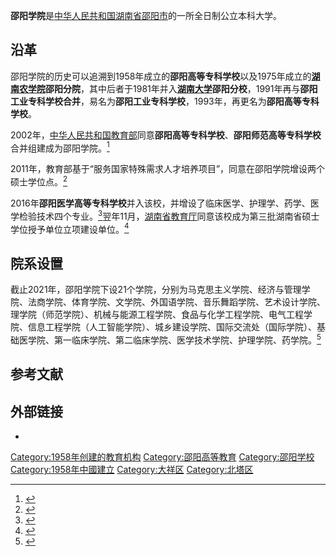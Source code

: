 {{coord|27.203496|N|111.436357|E|format=dms|region:CN_type:edu|display=title}}
{{高校
|名称            = 邵阳学院
|外文名          =  {{lang|en|Shaoyang University}}
|图像            = <!--  [[Image:|250px]]  -->
|图像说明        = 
|校训            = 明德、求真、共生、超越
|建校            = 1958年
|闭校            = 
|校庆日          = 
|类型            = [[公立大学|公立大学]] 
|隶属            = 湖南省教育厅
|书记            = [[彭希林|彭希林]] 
|院长            = 
|教师            = 3,888（2019年11月）<ref>{{cite news |author1= |url=http://www.hnsyu.edu.cn/xygk/xyjs/201003/t20100316_28864.html |title=学校简介 |work=邵阳学院 |date=2019年11月20日 |accessdate=2020年2月23日 |language=zh-hans |archive-date=2020年2月23日 |archive-url=https://web.archive.org/web/20200223092124/http://www.hnsyu.edu.cn/xygk/xyjs/201003/t20100316_28864.html |dead-url=no }}</ref>
|职工            = 
|学生            = 
|地址            = {{CHN}}[[湖南省|湖南省]][[邵阳市|邵阳市]][[大祥区|大祥区]]
|校园环境        = 市区 
|面积            = 1796亩
|建筑面积        = 48.06万平方米
|老校名          = 邵阳高等师范专科学校<br>邵阳高等专科学校<br>邵阳医学高等专科学校
|体育项目        = 
|代表色          = <!--示例：[[紫色|紫色]]和[[金色|金色]] {{Color box|#232176}}{{Color box|#E2AF2D}} -->
|昵称            = 
|吉祥物          = 
|邮编            = 422000
|网站            = {{URL|http://www.hnsyu.edu.cn/}}
|电话            = <!--  {{Tel|86|区号|号码 }}  -->
|标志            = <!--  [[Image:|225px]] -->
|脚注            = 
}}

'''邵阳学院'''是[[中华人民共和国|中华人民共和国]][[湖南省|湖南省]][[邵阳市|邵阳市]]的一所全日制公立本科大学。

==沿革==
邵阳学院的历史可以追溯到1958年成立的'''邵阳高等专科学校'''以及1975年成立的'''[[湖南农学院|湖南农学院]]邵阳分院'''，其中后者于1981年并入'''[[湖南大学|湖南大学]]邵阳分校'''，1991年再与'''邵阳工业专科学校合并'''，易名为'''邵阳工业专科学校'''，1993年，再更名为'''邵阳高等专科学校'''。

2002年，[[中华人民共和国教育部|中华人民共和国教育部]]同意'''邵阳高等专科学校'''、'''邵阳师范高等专科学校'''合并组建成为邵阳学院。<ref>{{cite web |title=教育部关于同意邵阳师范高等专科学校与邵阳高等专科学校升格合并组建邵阳学院的通知 |url=http://www.moe.gov.cn/s78/A03/s7050/200203/t20020306_163644.html |website=中华人民共和国教育部 |accessdate=2022-02-03}}</ref>

2011年，教育部基于“服务国家特殊需求人才培养项目”，同意在邵阳学院增设两个硕士学位点。<ref>{{cite web |title=“服务国家特殊需求人才培养项目” --学士学位授予单位名单 |url=http://www.cdgdc.edu.cn/xwyyjsjyxx/xwsytjxx/yxmd/275084.shtml |website=中国学位与研究生教育信息网 |accessdate=2022-02-03}}</ref>

2016年'''邵阳医学高等专科学校'''并入该校，并增设了临床医学、护理学、药学、医学检验技术四个专业。<ref>{{cite web |title=教育部关于同意邵阳医学高等专科学校并入邵阳学院的函 |url=http://www.moe.gov.cn/srcsite/A03/s181/201604/t20160401_236267.html |website=中华人民共和国教育部 |accessdate=2022-02-03}}</ref>翌年11月，[[湖南省教育厅|湖南省教育厅]]同意该校成为第三批湖南省硕士学位授予单位立项建设单位。<ref>{{cite web |title=湖南省2017年学位授权审核结果公示 |url=http://xwb.gov.hnedu.cn/c/2017-11-08/888083.shtml |website=湖南省教育厅 |accessdate=2022-02-03}}</ref>

==院系设置==
截止2021年，邵阳学院下设21个学院，分别为马克思主义学院、经济与管理学院、法商学院、体育学院、文学院、外国语学院、音乐舞蹈学院、艺术设计学院、理学院（师范学院）、机械与能源工程学院、食品与化学工程学院、电气工程学院、信息工程学院（人工智能学院）、城乡建设学院、国际交流处（国际学院）、基础医学院、第一临床学院、第二临床学院、医学技术学院、护理学院、药学院。<ref>{{cite web |title=教学机构 |url=https://www.hnsyu.edu.cn/zzjg/jxxb_2109s/ |website=邵阳学院官方网站 |accessdate=2022-02-03}}</ref>

==参考文献==
{{reflist}}

==外部链接==
* {{Official website|1=http://www.hnsyu.edu.cn/}}

{{湖南高等院校}}
{{authority control}}
{{DEFAULTSORT:S邵阳学院}}
[[Category:1958年创建的教育机构|Category:1958年创建的教育机构]]
[[Category:邵阳高等教育|Category:邵阳高等教育]]
[[Category:邵阳学校|Category:邵阳学校]]
[[Category:1958年中國建立|Category:1958年中國建立]]
[[Category:大祥区|Category:大祥区]]
[[Category:北塔区|Category:北塔区]]